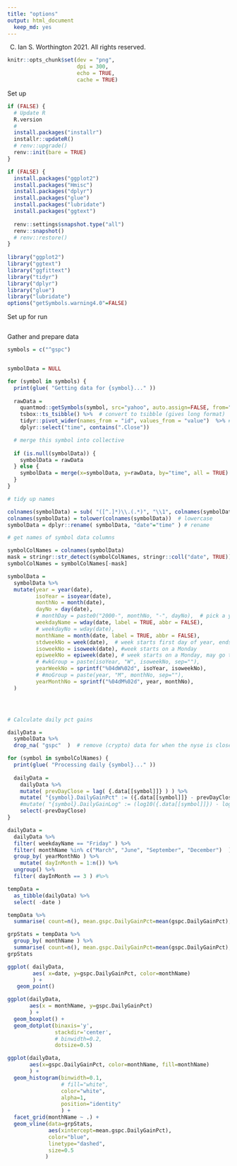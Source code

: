 ```yaml
---
title: "options"
output: html_document
  keep_md: yes
---
```


(C) Ian S. Worthington 2021.  All rights reserved.

```r
knitr::opts_chunk$set(dev = "png",
                      dpi = 300,
                      echo = TRUE,
                      cache = TRUE)
```

Set up

```r

if (FALSE) {
  # Update R
  R.version
  #
  install.packages("installr")
  installr::updateR()
  # renv::upgrade()
  renv::init(bare = TRUE)
}

if (FALSE) {  
  install.packages("ggplot2") 
  install.packages("Hmisc") 
  install.packages("dplyr")
  install.packages("glue")
  install.packages("lubridate") 
  install.packages("ggtext") 
  
  renv::settings$snapshot.type("all")
  renv::snapshot()
  # renv::restore()
}
 
library("ggplot2")
library("ggtext")
library("ggfittext")
library("tidyr")
library("dplyr")
library("glue")
library("lubridate")
options("getSymbols.warning4.0"=FALSE)

```
 
 Set up for run
 
```r


```

Gather and prepare data

```r
symbols = c("^gspc")


symbolData = NULL

for (symbol in symbols) {
  print(glue( "Getting data for {symbol}..." ))
  
  rawData = 
    quantmod::getSymbols(symbol, src="yahoo", auto.assign=FALSE, from="2002-01-01", to=Sys.Date()+1, verbose=FALSE) %>%
    tsbox::ts_tsibble() %>%  # convert to tsibble (gives long format)
    tidyr::pivot_wider(names_from = "id", values_from = "value")  %>% # correct format
    dplyr::select("time", contains(".Close"))

  # merge this symbol into collective
  
  if (is.null(symbolData)) {
    symbolData = rawData
  } else {
    symbolData = merge(x=symbolData, y=rawData, by="time", all = TRUE)  
  }
}

# tidy up names

colnames(symbolData) = sub( "([^.]*)\\.(.*)", "\\1", colnames(symbolData) )  # keep colname before the dot
colnames(symbolData) = tolower(colnames(symbolData))  # lowercase
symbolData = dplyr::rename( symbolData, "date"="time" ) # rename

# get names of symbol data columns

symbolColNames = colnames(symbolData) 
mask = stringr::str_detect(symbolColNames, stringr::coll("date", TRUE))
symbolColNames = symbolColNames[-mask]

symbolData = 
  symbolData %>%
  mutate(year = year(date),
         isoYear = isoyear(date),
         monthNo = month(date),
         dayNo = day(date),
         # monthDay = paste0("2000-", monthNo, "-", dayNo),  # pick a year here that data conversion doesn't barf on
         weekdayName = wday(date, label = TRUE, abbr = FALSE),
         # weekdayNo = wday(date),
         monthName = month(date, label = TRUE, abbr = FALSE),
         stdweekNo = week(date),  # week starts first day of year, ends last day of year
         isoweekNo = isoweek(date), #week starts on a Monday
         epiweekNo = epiweek(date), # week starts on a Monday, may go to 53 weeks
         # #wkGroup = paste(isoYear, "W", isoweekNo, sep=""),
         yearWeekNo = sprintf("%04dW%02d", isoYear, isoweekNo),
         # #moGroup = paste(year, "M", monthNo, sep=""),
         yearMonthNo = sprintf("%04dM%02d", year, monthNo),
  )




# Calculate daily pct gains

dailyData =
  symbolData %>%
  drop_na( "gspc"  )  # remove (crypto) data for when the nyse is closed.  Alternative is to fill in the NAs with previous data

for (symbol in symbolColNames) {      
  print(glue( "Processing daily {symbol}..." ))
  
  dailyData =
    dailyData %>%
    mutate( prevDayClose = lag( {.data[[symbol]]} ) ) %>% 
    mutate( "{symbol}.DailyGainPct" := ({.data[[symbol]]} - prevDayClose) / prevDayClose * 100 ) %>%       # pct change since previous day
    #mutate( "{symbol}.DailyGainLog" := (log10({.data[[symbol]]}) - log10(prevDayClose)) ) %>%       # log change since previous day
    select(-prevDayClose)
}

dailyData =
  dailyData %>%
  filter( weekdayName == "Friday" ) %>%
  filter( monthName %in% c("March", "June", "September", "December")  ) %>%
  group_by( yearMonthNo ) %>%
    mutate( dayInMonth = 1:n()) %>% 
  ungroup() %>%
  filter( dayInMonth == 3 ) #%>%
```


```r

tempData =
  as_tibble(dailyData) %>%
  select( -date )

tempData %>% 
  summarise( count=n(), mean.gspc.DailyGainPct=mean(gspc.DailyGainPct), sd.gspc.DailyGainPct=sd(gspc.DailyGainPct) )

grpStats = tempData %>%
  group_by( monthName ) %>%
  summarise( count=n(), mean.gspc.DailyGainPct=mean(gspc.DailyGainPct), sd.gspc.DailyGainPct=sd(gspc.DailyGainPct) )
grpStats


```





```r

ggplot( dailyData,
        aes( x=date, y=gspc.DailyGainPct, color=monthName)
        ) +
   geom_point()
```


```r

ggplot(dailyData, 
       aes(x = monthName, y=gspc.DailyGainPct)
       ) + 
  geom_boxplot() +
  geom_dotplot(binaxis='y', 
               stackdir='center', 
               # binwidth=0.2,
               dotsize=0.5)
```


```r

ggplot(dailyData, 
       aes(x=gspc.DailyGainPct, color=monthName, fill=monthName)
       ) + 
  geom_histogram(binwidth=0.1,
                 # fill="white",
                 color="white",
                 alpha=1, 
                 position="identity"
                 ) +
  facet_grid(monthName ~ .) +
  geom_vline(data=grpStats,
             aes(xintercept=mean.gspc.DailyGainPct),
             color="blue", 
             linetype="dashed", 
             size=0.5
            )
   
```


```r


```


